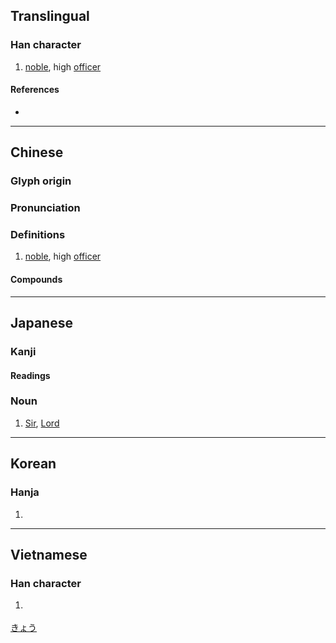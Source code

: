 {{also|喞|唧}}
{{character info/new}}
{{character info/new|codepoint=0x2F831}}
{{character info/new|codepoint=0x2F832}}
{{character info/new|codepoint=0x2F833}}
==Translingual==

===Han character===
{{Han char|rn=26|rad=卩|as=09|sn=11|four=77720|canj=HHAIL|ids=⿰𠂎即}}

# [[noble]], high [[officer]]

====References====
* {{Han ref|kx=0160.080|dkj=02877|dj=0366.100|hdz=10318.030|uh=537F|ud=21375|bh=ADEB|bd=44523}}

----

==Chinese==
{{zh-forms}}

===Glyph origin===
{{Han etyl}}

===Pronunciation===
{{zh-pron
|m=qīng
|c=hing1
|h=pfs=
|md=
|mn=kheng
|w=
|mc=y
|oc=y
|cat=
}}

===Definitions===
{{zh-hanzi}}

# [[noble]], high [[officer]]

====Compounds====
{{zh-der|卿卿我我:qīngqīngwǒwǒ|卿卿|卿大夫|卿公|三卿|先卿|上卿|卿子|干卿底事|公卿之門|卿士|愛卿|名公鉅卿|九卿|干卿何事|布衣卿相|六卿|寺卿|國務卿|客卿|孫卿|公卿|卿家|名動公卿|卿雲|公卿大臣|亞卿|白衣卿相|焦仲卿妻|白衣公卿|荀卿|貳卿|芳卿|鉅卿偉公}}

----

==Japanese==

===Kanji===
{{ja-kanji|grade=|rs=卩09}}

====Readings====
{{ja-readings
|on=きょう, けい
|kun=きみ-
}}

===Noun===
{{ja-noun|きょう}}

# {{lb|ja|honorific title}} [[Sir]], [[Lord]]

[[Category:ja:Titles|きょう]]

----

==Korean==

===Hanja===
{{ko-hanja|hangeul=[[경]]|rv=gyeong|mr=kyŏng}}

# {{defn|lang=ko|sort=卩09}}

----

==Vietnamese==

===Han character===
{{vi-readings|hanviet=khanh|nom=khành|rs=卩09}}

# {{han tu form of|khanh|you}} {{qualifier|used by royalty to refer to inferior}}